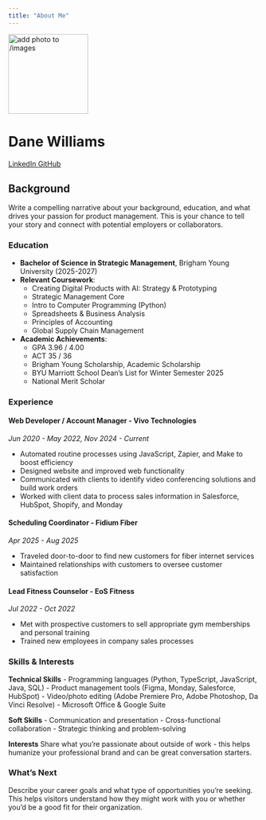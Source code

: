 ```yaml
---
title: "About Me"
---
```


::: {.hero-banner .text-center}

<img src="images/profile.png" alt="add photo to /images" class="rounded-circle mb-3" width="160">

<h1>Dane Williams</h1>

<a href="https://linkedin.com/in/williamsdane" class="btn btn-outline-primary btn-sm" target="_blank">
  <i class="fab fa-linkedin"></i> LinkedIn
</a>
<a href="https://github.com/realdanewilliams" class="btn btn-outline-primary btn-sm" target="_blank">
  <i class="fab fa-github"></i> GitHub
</a>

:::

## Background

Write a compelling narrative about your background, education, and what drives your passion for product management. This is your chance to tell your story and connect with potential employers or collaborators.

### Education

- **Bachelor of Science in Strategic Management**, Brigham Young University (2025-2027)
- **Relevant Coursework**:
  + Creating Digital Products with AI: Strategy & Prototyping
  + Strategic Management Core
  + Intro to Computer Programming (Python)
  + Spreadsheets & Business Analysis
  + Principles of Accounting
  + Global Supply Chain Management

- **Academic Achievements**:
  + GPA 3.96 / 4.00
  + ACT 35 / 36
  + Brigham Young Scholarship, Academic Scholarship
  + BYU Marriott School Dean’s List for Winter Semester 2025
  + National Merit Scholar

### Experience

#### Web Developer / Account Manager - Vivo Technologies
*Jun 2020 - May 2022, Nov 2024 - Current*

- Automated routine processes using JavaScript, Zapier, and Make to boost efficiency
- Designed website and improved web functionality
- Communicated with clients to identify video conferencing solutions and build work orders
- Worked with client data to process sales information in Salesforce, HubSpot, Shopify, and Monday

#### Scheduling Coordinator - Fidium Fiber
*Apr 2025 - Aug 2025*

- Traveled door-to-door to find new customers for fiber internet services
- Maintained relationships with customers to oversee customer satisfaction

#### Lead Fitness Counselor - EoS Fitness
*Jul 2022 - Oct 2022*

- Met with prospective customers to sell appropriate gym memberships and personal training
- Trained new employees in company sales processes


### Skills & Interests

**Technical Skills**
- Programming languages (Python, TypeScript, JavaScript, Java, SQL)
- Product management tools (Figma, Monday, Salesforce, HubSpot)
- Video/photo editing (Adobe Premiere Pro, Adobe Photoshop, Da Vinci Resolve)
- Microsoft Office & Google Suite

**Soft Skills**
- Communication and presentation
- Cross-functional collaboration
- Strategic thinking and problem-solving

**Interests**
Share what you're passionate about outside of work - this helps humanize your professional brand and can be great conversation starters.

### What's Next

Describe your career goals and what type of opportunities you're seeking. This helps visitors understand how they might work with you or whether you'd be a good fit for their organization.
